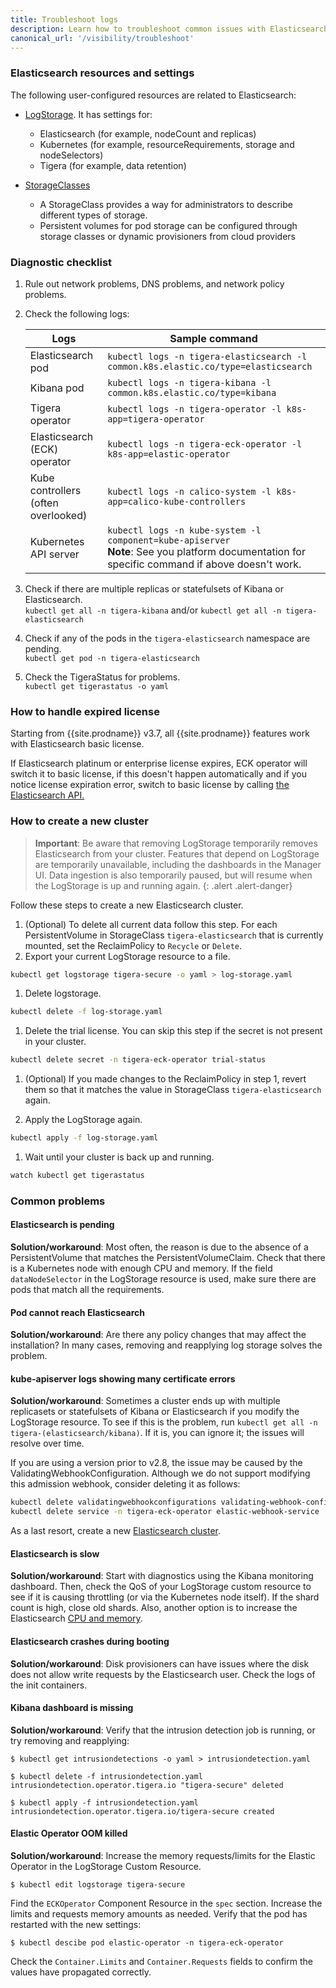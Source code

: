 ```yaml
---
title: Troubleshoot logs
description: Learn how to troubleshoot common issues with Elasticsearch.
canonical_url: '/visibility/troubleshoot'
---
```


### Elasticsearch resources and settings

The following user-configured resources are related to Elasticsearch:

- [LogStorage]({{site.baseurl}}/reference/installation/api#operator.tigera.io/v1.LogStorage). It has settings for:
  - Elasticsearch (for example, nodeCount and replicas)
  - Kubernetes (for example, resourceRequirements, storage and nodeSelectors)
  - Tigera (for example, data retention)

- [StorageClasses]({{site.baseurl}}/getting-started/create-storage)
  - A StorageClass provides a way for administrators to describe different types of storage.
  - Persistent volumes for pod storage can be configured through storage classes or dynamic provisioners from cloud providers

### Diagnostic checklist

1. Rule out network problems, DNS problems, and network policy problems.
1. Check the following logs:

   | Logs                                | Sample command                                               |
   | ----------------------------------- | ------------------------------------------------------------ |
   | Elasticsearch pod                   | `kubectl logs -n tigera-elasticsearch -l common.k8s.elastic.co/type=elasticsearch` |
   | Kibana pod                          | `kubectl logs -n tigera-kibana -l common.k8s.elastic.co/type=kibana` |
   | Tigera operator                     | `kubectl logs -n tigera-operator -l k8s-app=tigera-operator` |
   | Elasticsearch (ECK) operator        | `kubectl logs -n tigera-eck-operator -l k8s-app=elastic-operator` |
   | Kube controllers (often overlooked) | `kubectl logs -n calico-system -l k8s-app=calico-kube-controllers` |
   | Kubernetes API server               | `kubectl logs -n kube-system -l component=kube-apiserver`<br />**Note**: See you platform documentation for specific command if above doesn't work. |
1. Check if there are multiple replicas or statefulsets of Kibana or Elasticsearch.  
   `kubectl get all -n tigera-kibana` and/or `kubectl get all -n tigera-elasticsearch`
1. Check if any of the pods in the `tigera-elasticsearch` namespace are pending.  
   `kubectl get pod -n tigera-elasticsearch`
1. Check the TigeraStatus for problems.  
   `kubectl get tigerastatus -o yaml`

### How to handle expired license
Starting from {{site.prodname}} v3.7, all {{site.prodname}} features work with Elasticsearch basic license.

If Elasticsearch platinum or enterprise license expires, ECK operator will switch it to basic license, if this doesn't happen automatically and if you notice license expiration error, switch to basic license by calling [the Elasticsearch API.](https://www.elastic.co/guide/en/elasticsearch/reference/current/start-basic.html)

### How to create a new cluster
> **Important**: Be aware that removing LogStorage temporarily removes Elasticsearch from your cluster. Features that depend on LogStorage are temporarily unavailable, including the dashboards in the Manager UI. Data ingestion is also temporarily paused, but will resume when the LogStorage is up and running again.
{: .alert .alert-danger}
   
Follow these steps to create a new Elasticsearch cluster.
1. (Optional) To delete all current data follow this step. For each PersistentVolume in StorageClass `tigera-elasticsearch` that is currently mounted, set the ReclaimPolicy to `Recycle` or `Delete`.
1. Export your current LogStorage resource to a file.
```bash
kubectl get logstorage tigera-secure -o yaml > log-storage.yaml
```

1. Delete logstorage.
```bash
kubectl delete -f log-storage.yaml
```

1. Delete the trial license. You can skip this step if the secret is not present in your cluster.
```bash
kubectl delete secret -n tigera-eck-operator trial-status
```

1. (Optional) If you made changes to the ReclaimPolicy in step 1, revert them so that it matches the value in StorageClass `tigera-elasticsearch` again.

1. Apply the LogStorage again.
```bash
kubectl apply -f log-storage.yaml
```

1. Wait until your cluster is back up and running.
```bash
watch kubectl get tigerastatus
```

### Common problems

#### Elasticsearch is pending

**Solution/workaround**: Most often, the reason is due to the absence of a PersistentVolume that matches the PersistentVolumeClaim. Check that there is a Kubernetes node with enough CPU and memory. If the field `dataNodeSelector` in  the LogStorage resource is used, make sure there are pods that match all the requirements.

#### Pod cannot reach Elasticsearch

**Solution/workaround**: Are there any policy changes that may affect the installation? In many cases, removing and reapplying log storage solves the problem.

#### kube-apiserver logs showing many certificate errors

**Solution/workaround**: Sometimes a cluster ends up with multiple replicasets or statefulsets of Kibana or Elasticsearch if you modify the LogStorage resource. To see if this is the problem, run `kubectl get all -n tigera-(elasticsearch/kibana)`. If it is, you can ignore it; the issues will resolve over time.

If you are using a version prior to v2.8, the issue may be caused by the ValidatingWebhookConfiguration. Although we do not support modifying this admission webhook, consider deleting it as follows:

```bash
kubectl delete validatingwebhookconfigurations validating-webhook-configuration
kubectl delete service -n tigera-eck-operator elastic-webhook-service
```

As a last resort, create a new [Elasticsearch cluster](#how-to-create-a-new-cluster).

#### Elasticsearch is slow 

**Solution/workaround**: Start with diagnostics using the Kibana monitoring dashboard. Then, check the QoS of your LogStorage custom resource to see if it is causing throttling (or via the Kubernetes node itself). If the shard count is high, close old shards. Also, another option is to increase the Elasticsearch [CPU and memory]({{site.baseurl}}/reference/installation/api#operator.tigera.io/v1.LogStorageSpec).

#### Elasticsearch crashes during booting

**Solution/workaround**: Disk provisioners can have issues where the disk does not allow write requests by the Elasticsearch user. Check the logs of the init containers.

#### Kibana dashboard is missing

**Solution/workaround**: Verify that the intrusion detection job is running, or try removing and reapplying: 

```
$ kubectl get intrusiondetections -o yaml > intrusiondetection.yaml

$ kubectl delete -f intrusiondetection.yaml 
intrusiondetection.operator.tigera.io "tigera-secure" deleted  
         
$ kubectl apply -f intrusiondetection.yaml 
intrusiondetection.operator.tigera.io/tigera-secure created
```

#### Elastic Operator OOM killed

**Solution/workaround**: Increase the memory requests/limits for the Elastic Operator in the LogStorage Custom Resource.

```
$ kubectl edit logstorage tigera-secure
```

Find the `ECKOperator` Component Resource in the `spec` section. Increase the limits and requests memory amounts as needed. Verify that the pod has restarted with the new settings:

```
$ kubectl descibe pod elastic-operator -n tigera-eck-operator   
```

Check the `Container.Limits` and `Container.Requests` fields to confirm the values have propagated correctly.
